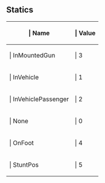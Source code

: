 ==Statics==

{{Lua/Table_Prefix}}
{| {{Lua/Table_Header}}
!{{Lua/Column_Style/Enum_List_Name}} | Name
!{{Lua/Column_Style/Enum_List_Value}} | Value
|-
|{{Lua/Cell_Style/Enum_List_Name}} | InMountedGun
|{{Lua/Cell_Style/Enum_List_Value}} | 3
|-
|{{Lua/Cell_Style/Enum_List_Name}} | InVehicle
|{{Lua/Cell_Style/Enum_List_Value}} | 1
|-
|{{Lua/Cell_Style/Enum_List_Name}} | InVehiclePassenger
|{{Lua/Cell_Style/Enum_List_Value}} | 2
|-
|{{Lua/Cell_Style/Enum_List_Name}} | None
|{{Lua/Cell_Style/Enum_List_Value}} | 0
|-
|{{Lua/Cell_Style/Enum_List_Name}} | OnFoot
|{{Lua/Cell_Style/Enum_List_Value}} | 4
|-
|{{Lua/Cell_Style/Enum_List_Name}} | StuntPos
|{{Lua/Cell_Style/Enum_List_Value}} | 5
|} {{Lua/Table_Suffix}}
